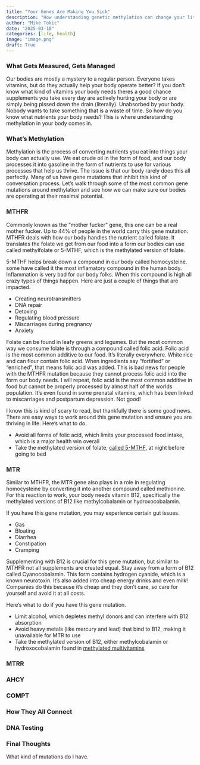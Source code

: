 ```yaml
---
title: "Your Genes Are Making You Sick"
description: "How understanding genetic methylation can change your life"
author: "Mike Tokic"
date: "2025-03-10"
categories: [life, health]
image: "image.png"
draft: True
---
```


### What Gets Measured, Gets Managed

Our bodies are mostly a mystery to a regular person. Everyone takes vitamins, but do they actually help your body operate better? If you don't know what kind of vitamins your body needs theres a good chance supplements you take every day are actively hurting your body or are simply being pissed down the drain (literally). Unabsorbed by your body. Nobody wants to take something that is a waste of time. So how do you know what nutrients your body needs? This is where understanding methylation in your body comes in. 

### What's Methylation 

Methylation is the process of converting nutrients you eat into things your body can actually use. We eat crude oil in the form of food, and our body processes it into gasoline in the form of nutrients to use for various processes that help us thrive. The issue is that our body rarely does this all perfectly. Many of us have gene mutations that inhibit this kind of conversation process. Let's walk through some of the most common gene mutations around methylation and see how we can make sure our bodies are operating at their maximal potential. 

### MTHFR

Commonly known as the "mother fucker" gene, this one can be a real mother fucker. Up to 44% of people in the world carry this gene mutation. MTHFR deals with how our body handles the nutrient called folate. It translates the folate we get from our food into a form our bodies can use called methylfolate or 5-MTHF, which is the methylated version of folate. 

5-MTHF helps break down a compound in our body called homocysteine. some have called it the most inflamatory compound in the human body. Inflammation is very bad for our body folks. When this compound is high all crazy types of things happen. Here are just a couple of things that are impacted. 

- Creating neurotransmitters 
- DNA repair
- Detoxing
- Regulating blood pressure
- Miscarriages during pregnancy
- Anxiety

Folate can be found in leafy greens and legumes. But the most common way we consume folate is through a compound called folic acid. Folic acid is the most common additive to our food. It's literally everywhere. White rice and can flour contain folic acid. When ingredients say "fortified" or "enriched", that means folic acid was added. This is bad news for people with the MTHFR mutation because they cannot process folic acid into the form our body needs. I will repeat, folic acid is the most common additive in food but cannot be properly processed by almost half of the worlds population. It's even found in some prenatal vitamins, which has been linked to miscarriages and postpartum depression. Not good! 

I know this is kind of scary to read, but thankfully there is some good news. There are easy ways to work around this gene mutation and ensure you are thriving in life. Here's what to do. 

- Avoid all forms of folic acid, which limits your processed food intake, which is a major health win overall
- Take the methylated version of folate, [called 5-MTHF](https://a.co/d/4TwoR4o), at night before going to bed

### MTR 

Similar to MTHFR, the MTR gene also plays in a role in regulating homocysteine by converting it into another compound called methionine. For this reaction to work, your body needs vitamin B12, specifically the methylated versions of B12 like methylcobalamin or hydroxocobalamin. 

If you have this gene mutation, you may experience certain gut issues. 

- Gas
- Bloating 
- Diarrhea
- Constipation 
- Cramping 

Supplementing with B12 is crucial for this gene mutation, but similar to MTHFR not all supplements are created equal. Stay away from a form of B12 called Cyanocobalamin. This form contains hydrogen cyanide, which is a known neurotoxin. It's also added into cheap energy drinks and even milk! Companies do this because it's cheap and they don't care, so care for yourself and avoid it at all costs.  

Here's what to do if you have this gene mutation.

- Limit alcohol, which depletes methyl donors and can interfere with B12 absorption
- Avoid heavy metals (like mercury and lead) that bind to B12, making it unavailable for MTR to use
- Take the methylated version of B12, either methylcobalamin or hydroxocobalamin found in [methylated multivitamins](https://a.co/d/fHQiO9z)

### MTRR 



### AHCY 



### COMPT 


### How They All Connect



### DNA Testing 



### Final Thoughts

What kind of mutations do I have. 